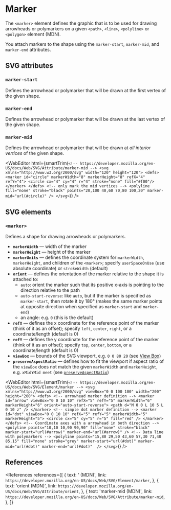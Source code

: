 
# Marker

The `<marker>` element defines the graphic that is to be used for drawing arrowheads or polymarkers on a given `<path>`, `<line>`, `<polyline>` or `<polygon>` element (MDN).

You attach markers to the shape using the `marker-start`, `marker-mid`, and `marker-end` attributes.

## SVG attributes

### `marker-start`

Defines the arrowhead or polymarker that will be drawn at the first vertex of the given shape.

### `marker-end`

Defines the arrowhead or polymarker that will be drawn at the last vertex of the given shape.

### `marker-mid`

Defines the arrowhead or polymarker that will be drawn at _all interior vertices_ of the given shape.

<WebEditor
  html={smartTrim(`
    <!-- https://developer.mozilla.org/en-US/docs/Web/SVG/Attribute/marker-mid -->
    <svg xmlns="http://www.w3.org/2000/svg" width="120" height="120">
      <defs>
        <marker id="circle" markerWidth="8" markerHeight="8" refX="4" refY="4">
          <circle cx="4" cy="4" r="4" stroke="none" fill="#f00"/>
        </marker>
      </defs>
      <!-- only mark the mid vertices -->
      <polyline
        fill="none" stroke="black"
        points="20,100 40,60 70,80 100,20"
        marker-mid="url(#circle)"
      />
    </svg>
  `)}
/>

## SVG elements

### `<marker>`

Defines a shape for drawing arrowheads or polymarkers.

- **`markerWidth`** &mdash; width of the marker
- **`markerHeight`** &mdash; height of the marker
- **`markerUnits`** &mdash; defines the coordinate system for `markerWidth`, `markerHeight`, and children of the `<marker>`; specify `userSpaceOnUse` (use absolute coordinate) or `strokeWidth` (default)
- **`orient`** &mdash; defines the orientation of the marker relative to the shape it is attached to:
  - `auto`: orient the marker such that its positive x-axis is pointing to the direction relative to the path
  - `auto-start-reverse`: like `auto`, but if the marker is specified as `marker-start`, then rotate it by 180° (makes the same marker points at opposite direction when specified as `marker-start` and `marker-end`)
  - an angle: e.g. `0` (this is the default)
- **`refX`** &mdash; defines the x coordinate for the reference point of the marker (think of it as an offset); specify `left`, `center`, `right`, or a coordinate/length (default is 0)
- **`refY`** &mdash; defines the y coordinate for the reference point of the marker (think of it as an offset); specify `top`, `center`, `bottom`, or a coordinate/length (default is 0)
- **`viewBox`** &mdash; bounds of the SVG viewport, e.g. `0 0 80 20` (see [View Box](/web/svg/concepts/view-box))
- **`preserveAspectRatio`** &mdash; defines how to fit the viewport if aspect ratio of the `viewBox` does not match the given `markerWidth` and `markerHeight`, e.g. `xMidYMid meet` (see [`preserveAspectRatio`](/web/svg/concepts/view-box#preserveaspectratio))

<WebEditor
  html={smartTrim(`
    <!-- https://developer.mozilla.org/en-US/docs/Web/SVG/Element/marker -->
    <svg xmlns="http://www.w3.org/2000/svg" viewBox="0 0 100 100" width="200" height="200">
      <defs>
        <!-- arrowhead marker definition -->
        <marker id="arrow"
          viewBox="0 0 10 10" refX="5" refY="5"
          markerWidth="6" markerHeight="6"
          orient="auto-start-reverse">
          <path d="M 0 0 L 10 5 L 0 10 z" />
        </marker>
        <!-- simple dot marker definition -->
        <marker id="dot"
          viewBox="0 0 10 10" refX="5" refY="5"
          markerWidth="5" markerHeight="5">
          <circle cx="5" cy="5" r="5" fill="red" />
        </marker>
      </defs>
      <!-- Coordinate axes with a arrowhead in both direction -->
      <polyline
        points="10,10 10,90 90,90" fill="none" stroke="black"
        marker-start="url(#arrow)" marker-end="url(#arrow)"
      />
      <!-- Data line with polymarkers -->
      <polyline
        points="15,80 29,50 43,60 57,30 71,40 85,15" fill="none" stroke="grey"
        marker-start="url(#dot)" marker-mid="url(#dot)" marker-end="url(#dot)" 
      />
    </svg>
  `)}
/>

## References

<References
  references={[
    {
      text: '<marker> (MDN)',
      link: `https://developer.mozilla.org/en-US/docs/Web/SVG/Element/marker`,
    },
    {
      text: 'orient (MDN)',
      link: `https://developer.mozilla.org/en-US/docs/Web/SVG/Attribute/orient`,
    },
    {
      text: 'marker-mid (MDN)',
      link: `https://developer.mozilla.org/en-US/docs/Web/SVG/Attribute/marker-mid`,
    },
  ]}
></References>
